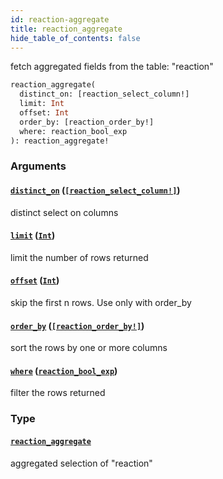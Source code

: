 ```yaml
---
id: reaction-aggregate
title: reaction_aggregate
hide_table_of_contents: false
---
```


fetch aggregated fields from the table: "reaction"

```graphql
reaction_aggregate(
  distinct_on: [reaction_select_column!]
  limit: Int
  offset: Int
  order_by: [reaction_order_by!]
  where: reaction_bool_exp
): reaction_aggregate!
```

### Arguments

#### [`distinct_on`](#) ([`[reaction_select_column!]`](../enums/reaction-select-column))

distinct select on columns

#### [`limit`](#) ([`Int`](../scalars/int))

limit the number of rows returned

#### [`offset`](#) ([`Int`](../scalars/int))

skip the first n rows. Use only with order_by

#### [`order_by`](#) ([`[reaction_order_by!]`](../inputs/reaction-order-by))

sort the rows by one or more columns

#### [`where`](#) ([`reaction_bool_exp`](../inputs/reaction-bool-exp))

filter the rows returned

### Type

#### [`reaction_aggregate`](../objects/reaction-aggregate)

aggregated selection of "reaction"
